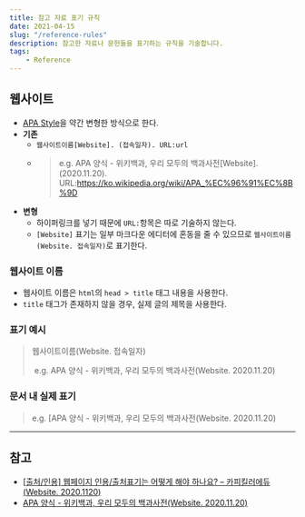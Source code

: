 ```yaml
---
title: 참고 자료 표기 규칙
date: 2021-04-15
slug: "/reference-rules"
description: 참고한 자료나 문헌들을 표기하는 규칙을 기술합니다.
tags:
    - Reference
---
```



## 웹사이트

- [APA Style](https://ko.wikipedia.org/wiki/APA_%EC%96%91%EC%8B%9D)을 약간 변형한 방식으로 한다.
- **기존**
  - `웹사이트이름[Website]. (접속일자). URL:url`
  - > e.g. 
APA 양식 - 위키백과, 우리 모두의 백과사전[Website]. (2020.11.20). URL:https://ko.wikipedia.org/wiki/APA_%EC%96%91%EC%8B%9D
- **변형**
  - 하이퍼링크를 넣기 때문에 `URL:`항목은 따로 기술하지 않는다.
  - `[Website]` 표기는 일부 마크다운 에디터에 혼동을 줄 수 있으므로 `웹사이트이름(Website. 접속일자)`로 표기한다.

### 웹사이트 이름

- 웹사이트 이름은 `html`의 `head > title` 태그 내용을 사용한다. 
- `title` 태그가 존재하지 않을 경우, 실제 글의 제목을 사용한다.

### 표기 예시

> 웹사이트이름(Website. 접속일자)
>
> ​	e.g. APA 양식 - 위키백과, 우리 모두의 백과사전(Website. 2020.11.20)

### 문서 내 실제 표기

> e.g. [APA 양식 - 위키백과, 우리 모두의 백과사전(Website. 2020.11.20)

---




## 참고

- [[출처/인용] 웹페이지 인용/출처표기는 어떻게 해야 하나요? – 카피킬러에듀(Website. 2020.1120)](http://edu.copykiller.com/edu-source/faq/?mod=document&uid=156)
- [APA 양식 - 위키백과, 우리 모두의 백과사전(Website. 2020.11.20)](https://ko.wikipedia.org/wiki/APA_%EC%96%91%EC%8B%9D)
